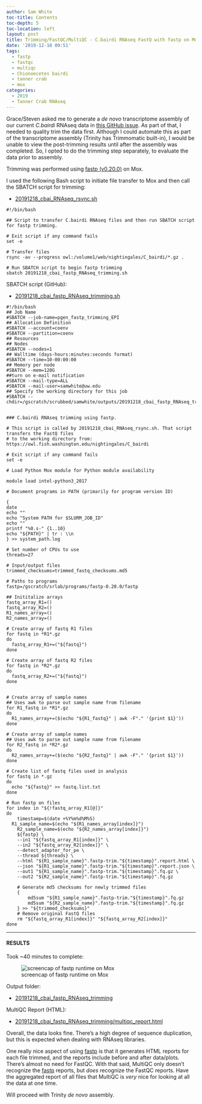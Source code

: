 ```yaml
---
author: Sam White
toc-title: Contents
toc-depth: 5
toc-location: left
layout: post
title: Trimming/FastQC/MultiQC - C.bairdi RNAseq FastQ with fastp on Mox
date: '2019-12-18 09:51'
tags:
  - fastp
  - fastqc
  - multiqc
  - Chionoecetes bairdi
  - tanner crab
  - mox
categories:
  - 2019
  - Tanner Crab RNAseq
---
```

Grace/Steven asked me to generate a _de novo_ transcriptome assembly of our current _C.bairdi_ RNAseq data in [this GitHub issue](https://github.com/RobertsLab/resources/issues/808). As part of that, I needed to quality trim the data first. Although I could automate this as part of the transcriptome assembly (Trinity has Trimmomatic built-in), I would be unable to view the post-trimming results until after the assembly was completed. So, I opted to do the trimming step separately, to evaluate the data prior to assembly.

Trimming was performed using [fastp (v0.20.0)](https://github.com/OpenGene/fastp) on Mox.

I used the following Bash script to initiate file transfer to Mox and then call the SBATCH script for trimming:


- [20191218_cbai_RNAseq_rsync.sh](https://gannet.fish.washington.edu/Atumefaciens/20191218_cbai_fastp_RNAseq_trimming/20191218_cbai_RNAseq_rsync.sh)

```shell
#!/bin/bash

## Script to transfer C.bairdi RNAseq files and then run SBATCH script for fastp trimming.

# Exit script if any command fails
set -e

# Transfer files
rsync -av --progress owl:/volume1/web/nightingales/C_bairdi/*.gz .

# Run SBATCH script to begin fastp trimming
sbatch 20191218_cbai_fastp_RNAseq_trimming.sh

```


SBATCH script (GitHub):

- [20191218_cbai_fastp_RNAseq_trimming.sh](https://github.com/RobertsLab/sams-notebook/blob/master/sbatch_scripts/20191218_cbai_fastp_RNAseq_trimming.sh)

```shell
#!/bin/bash
## Job Name
#SBATCH --job-name=pgen_fastp_trimming_EPI
## Allocation Definition
#SBATCH --account=coenv
#SBATCH --partition=coenv
## Resources
## Nodes
#SBATCH --nodes=1
## Walltime (days-hours:minutes:seconds format)
#SBATCH --time=10-00:00:00
## Memory per node
#SBATCH --mem=120G
##turn on e-mail notification
#SBATCH --mail-type=ALL
#SBATCH --mail-user=samwhite@uw.edu
## Specify the working directory for this job
#SBATCH --chdir=/gscratch/scrubbed/samwhite/outputs/20191218_cbai_fastp_RNAseq_trimming


### C.bairdi RNAseq trimming using fastp.

# This script is called by 20191218_cbai_RNAseq_rsync.sh. That script transfers the FastQ files
# to the working directory from: https://owl.fish.washington.edu/nightingales/C_bairdi

# Exit script if any command fails
set -e

# Load Python Mox module for Python module availability

module load intel-python3_2017

# Document programs in PATH (primarily for program version ID)

{
date
echo ""
echo "System PATH for $SLURM_JOB_ID"
echo ""
printf "%0.s-" {1..10}
echo "${PATH}" | tr : \\n
} >> system_path.log

# Set number of CPUs to use
threads=27

# Input/output files
trimmed_checksums=trimmed_fastq_checksums.md5

# Paths to programs
fastp=/gscratch/srlab/programs/fastp-0.20.0/fastp

## Inititalize arrays
fastq_array_R1=()
fastq_array_R2=()
R1_names_array=()
R2_names_array=()

# Create array of fastq R1 files
for fastq in *R1*.gz
do
  fastq_array_R1+=("${fastq}")
done

# Create array of fastq R2 files
for fastq in *R2*.gz
do
  fastq_array_R2+=("${fastq}")
done


# Create array of sample names
## Uses awk to parse out sample name from filename
for R1_fastq in *R1*.gz
do
  R1_names_array+=($(echo "${R1_fastq}" | awk -F"." '{print $1}'))
done

# Create array of sample names
## Uses awk to parse out sample name from filename
for R2_fastq in *R2*.gz
do
  R2_names_array+=($(echo "${R2_fastq}" | awk -F"." '{print $1}'))
done

# Create list of fastq files used in analysis
for fastq in *.gz
do
  echo "${fastq}" >> fastq.list.txt
done

# Run fastp on files
for index in "${!fastq_array_R1[@]}"
do
	timestamp=$(date +%Y%m%d%M%S)
  R1_sample_name=$(echo "${R1_names_array[index]}")
	R2_sample_name=$(echo "${R2_names_array[index]}")
	${fastp} \
	--in1 "${fastq_array_R1[index]}" \
	--in2 "${fastq_array_R2[index]}" \
	--detect_adapter_for_pe \
	--thread ${threads} \
	--html "${R1_sample_name}".fastp-trim."${timestamp}".report.html \
	--json "${R1_sample_name}".fastp-trim."${timestamp}".report.json \
	--out1 "${R1_sample_name}".fastp-trim."${timestamp}".fq.gz \
	--out2 "${R2_sample_name}".fastp-trim."${timestamp}".fq.gz

	# Generate md5 checksums for newly trimmed files
	{
		md5sum "${R1_sample_name}".fastp-trim."${timestamp}".fq.gz
		md5sum "${R2_sample_name}".fastp-trim."${timestamp}".fq.gz
	} >> "${trimmed_checksums}"
	# Remove original FastQ files
	rm "${fastq_array_R1[index]}" "${fastq_array_R2[index]}"
done
```


---

#### RESULTS

Took ~40 minutes to complete:

![screencap of fastp runtime on Mox](https://github.com/RobertsLab/sams-notebook/blob/master/images/screencaps/20191218_cbai_fastp_RNAseq_trimming_runtime.png?raw=true)

Output folder:

- [20191218_cbai_fastp_RNAseq_trimming](https://gannet.fish.washington.edu/Atumefaciens/20191218_cbai_fastp_RNAseq_trimming)


MultiQC Report (HTML):

- [20191218_cbai_fastp_RNAseq_trimming/multiqc_report.html](https://gannet.fish.washington.edu/Atumefaciens/20191218_cbai_fastp_RNAseq_trimming/multiqc_report.html)


Overall, the data looks fine. There's a high degree of sequence duplication, but this is expected when dealing with RNAseq libraries.

One really nice aspect of using [fastp](https://github.com/OpenGene/fastp) is that it generates HTML reports for each file trimmed, and the reports include before and after data/plots. There's almost no need for FastQC. With that said, MultiQC only doesn't recognize the [fastp](https://github.com/OpenGene/fastp) reports, but _does_ recognize the FastQC reports. Have the aggregated report of all files that MultiQC is _very_ nice for looking at all the data at one time.


Will proceed with Trinity _de novo_ assembly.
